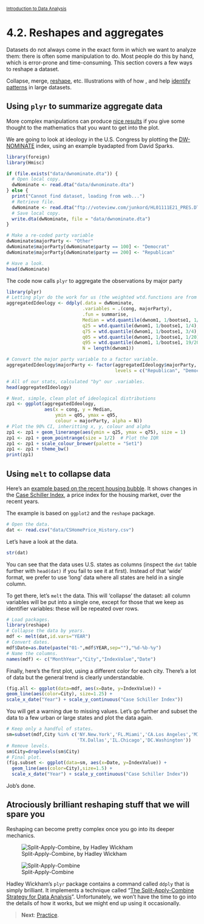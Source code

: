 <style>@import url(style.css);</style>
<small>[Introduction to Data Analysis](index.html)</small>

# 4.2. Reshapes and aggregates

Datasets do not always come in the exact form in which we want to analyze them: there is often some manipulation to do. Most people do this by hand, which is error-prone and time-consuming. This section covers a few ways to reshape a dataset.

Collapse, merge, [reshape](http://is-r.tumblr.com/post/34556058683/ggtutorial-day-1-using-reshape), etc. Illustrations with  of how , and help [identify patterns](http://is-r.tumblr.com/post/34288940225/congressional-ideology-by-state) in large datasets.

<!-- ## Calculations by groups

 https://gastonsanchez.wordpress.com/2012/06/28/5-ways-to-do-some-calculation-by-groups/ -->

## Using `plyr` to summarize aggregate data

More complex manipulations can produce [nice results](http://is-r.tumblr.com/post/33765462561/the-distribution-of-ideology-in-the-u-s-house-with) if you give some thought to the mathematics that you want to get into the plot.

We are going to look at ideology in the U.S. Congress by plotting the [DW-NOMINATE](http://voteview.org/dwnominate.asp) index, using an example byadapted from David Sparks.

```r
library(foreign)
library(Hmisc)

if (file.exists("data/dwnominate.dta")) {
  # Open local copy.
  dwNominate <- read.dta("data/dwnominate.dta")
} else {
  print("Cannot find dataset, loading from web...")
  # Retrieve file.
  dwNominate <- read.dta("ftp://voteview.com/junkord/HL01111E21_PRES.DTA")
  # Save local copy.
  write.dta(dwNominate, file = "data/dwnominate.dta")
}

# Make a re-coded party variable
dwNominate$majorParty <- "Other"
dwNominate$majorParty[dwNominate$party == 100] <- "Democrat"
dwNominate$majorParty[dwNominate$party == 200] <- "Republican"

# Have a look.
head(dwNominate)
```

The code now calls `plyr` to aggregate the observations by major party 

```r
library(plyr)
# Letting plyr do the work for us (the weighted wtd.functions are from Hmisc)
aggregatedIdeology <- ddply(.data = dwNominate,
                            .variables = .(cong, majorParty),
                            .fun = summarise,
                            Median = wtd.quantile(dwnom1, 1/bootse1, 1/2),
                            q25 = wtd.quantile(dwnom1, 1/bootse1, 1/4),
                            q75 = wtd.quantile(dwnom1, 1/bootse1, 3/4),
                            q05 = wtd.quantile(dwnom1, 1/bootse1, 1/20),
                            q95 = wtd.quantile(dwnom1, 1/bootse1, 19/20),
                            N = length(dwnom1))

# Convert the major party variable to a factor variable.
aggregatedIdeology$majorParty <- factor(aggregatedIdeology$majorParty,
                                        levels = c("Republican", "Democrat", "Other"))

# All of our stats, calculated "by" our .variables.
head(aggregatedIdeology)
```

```r
# Neat, simple, clean plot of ideological distributions
zp1 <- ggplot(aggregatedIdeology,
              aes(x = cong, y = Median,
                  ymin = q05, ymax = q95,
                  colour = majorParty, alpha = N))
# Plot the 90% CI, inheritting x, y, colour and alpha
zp1 <- zp1 + geom_linerange(aes(ymin = q25, ymax = q75), size = 1)
zp1 <- zp1 + geom_pointrange(size = 1/2)  # Plot the IQR
zp1 <- zp1 + scale_colour_brewer(palette = "Set1")
zp1 <- zp1 + theme_bw()
print(zp1)
```

<!-- This example is about [Congressional ideology](http://research.bshor.com/2012/10/31/scoring-the-2012-congressional-candidates/). -->

## Using `melt` to collapse data

Here's an [example based on the recent housing bubble](http://www.decisionsciencenews.com/2011/03/17/the-housing-bubble-by-city/). It shows changes in the [Case Schiller Index](http://www.standardandpoors.com/indices/sp-case-shiller-home-price-indices/en/us/), a price index for the housing market, over the recent years.

The example is based on `ggplot2` and the `reshape` package.

```r
# Open the data.
dat <- read.csv("data/CSHomePrice_History.csv")
```

Let's have a look at the data.

```r
str(dat)
```

You can see that the data uses U.S. states as columns (inspect the `dat` table further with `head(dat)` if you fail to see it at first). Instead of that 'wide' format, we prefer to use 'long' data where all states are held in a single column.

To get there, let's `melt` the data. This will 'collapse' the dataset: all column variables will be put into a single one, except for those that we keep as identifier variables: these will be repeated over rows.

```r
# Load packages.
library(reshape)
# Collapse the data by years.
mdf <- melt(dat,id.vars="YEAR")
# Convert dates.
mdf$Date=as.Date(paste("01-",mdf$YEAR,sep=""),"%d-%b-%y")
# Name the columns.
names(mdf) <- c("MonthYear","City","IndexValue","Date")
```

Finally, here's the first plot, using a different color for each city. There's a lot of data but the general trend is clearly understandable.

```r
(fig.all <- ggplot(data=mdf, aes(x=Date, y=IndexValue)) +
geom_line(aes(color=City), size=1.25) +
scale_x_date("Year") + scale_y_continuous("Case Schiller Index"))
```

You will get a warning due to missing values. Let's go further and subset the data to a few urban or large states and plot the data again.

```r
# Keep only a handful of states.
sm=subset(mdf,City %in% c('NY.New.York','FL.Miami','CA.Los Angeles','MI.Detroit',
                          'TX.Dallas','IL.Chicago','DC.Washington'))
# Remove levels.
sm$City=droplevels(sm$City)
# Final plot.
(fig.subset <- ggplot(data=sm, aes(x=Date, y=IndexValue)) +
  geom_line(aes(color=City),size=1.5) +
  scale_x_date("Year") + scale_y_continuous("Case Schiller Index"))
```

Job's done.

## Atrociously brilliant reshaping stuff that we will spare you

Reshaping can become pretty complex once you go into its deeper mechanics.

![Split-Apply-Combine, by Hadley Wickham](images/split-apply-combine-wickham.png)

![Split-Apply-Combine](images/split-apply-combine-shalizi.png)

Hadley Wickham's `plyr` package contains a command called `ddply` that is simply brilliant. It implements a technique called "[The Split-Apply-Combine Strategy for Data
Analysis](http://www.jstatsoft.org/v40/i01/paper)". Unfortunately, we won't have the time to go into the details of how it works, but we might end up using it occasionally.

<!-- copy below to 4.2:

For our purposes, scraping is the idea of taking information from online sources and to process it into a dataset. [Zarino Zappia](https://scraperwiki.com/profiles/zarino/), the creator of the ScraperWiki website, has written great examples of such scrapers in the Python programming language, as with his [scraper of Occupy protest locations](https://scraperwiki.com/scrapers/occupy_protest_locations/) (using Wikipedia sources; see also the [chronological map](https://views.scraperwiki.com/run/occupy_protest_locations_1/) based on the data).

Let's replicate one of his examples and scrape the [life expectancy index](http://hdrstats.undp.org/en/indicators/72206.html) calculated by the United Nations. The [Python scraper](https://scraperwiki.com/scrapers/un_life_expectancy_scores/) can be emulated in R at low programming cost.

Examples: scraping [RealClearPolitics](http://is-r.tumblr.com/post/36059986744/gathering-realclearpolitics-polling-trends-with-xml) and [Wikipedia](http://is-r.tumblr.com/post/36945206190/using-xml-to-grab-tables-from-the-web) with `XML`. Read on how scraping and [data APIs](http://stats.stackexchange.com/questions/12670/data-apis-feeds-available-as-packages-in-r) makes [data sociology](http://quanti.hypotheses.org/647/) possible. Here's a nice example: [scraping Craigslist](http://quanti.hypotheses.org/724/) (in French). -->

> __Next__: [Practice](043_practice.html).
